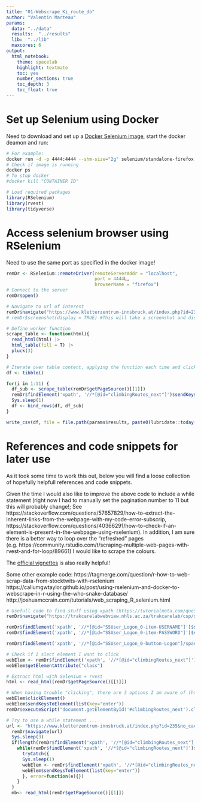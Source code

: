 ```yaml
---
title: "01-Webscrape_Ki_route_db"
author: "Valentin Marteau"
params:
  data: "../data"
  results:  "../results"
  lib:  "../lib"
  maxcores: 6
output:
  html_notebook:
    theme: spacelab
    highlight: textmate
    toc: yes
    number_sections: true
    toc_depth: 3
    toc_float: true
---
```


# Set up Selenium using Docker
Need to download and set up a [Docker Selenium image](https://github.com/SeleniumHQ/docker-selenium), start the docker deamon and run:
```bash
# For example:
docker run -d -p 4444:4444 --shm-size="2g" selenium/standalone-firefox:4.1.4-20220427 # If port 4444 is not available try 4445 (can happen on macos)
# Check if image is running
docker ps
# To stop docker
#docker kill "CONTAINER ID"
```
```r
# Load required packages
library(RSelenium)
library(rvest)
library(tidyverse)
```
# Access selenium browser using RSelenium
Need to use the same port as specified in the docker image!
```r
remDr <- RSelenium::remoteDriver(remoteServerAddr = "localhost",
                                 port = 4444L,
                                 browserName = "firefox")
# Connect to the server
remDr$open()

# Navigate to url of interest
remDr$navigate("https://www.kletterzentrum-innsbruck.at/index.php?id=235&no_cache=1")
# remDr$screenshot(display = TRUE) #This will take a screenshot and display it in the RStudio viewer

# Define worker function
scrape_table <- function(html){
  read_html(html) |>
  html_table(fill = T) |>
  pluck(3)
}

# Iterate over table content, applying the function each time and clicking the "Next" button
df <- tibble()

for(i in 1:11) {
  df_sub <- scrape_table(remDr$getPageSource()[[1]])
  remDr$findElement('xpath', '//*[@id="climbingRoutes_next"]')$sendKeysToElement(list(key="enter"))
  Sys.sleep(1)
  df <- bind_rows(df, df_sub)
}

write_csv(df, file = file.path(params$results, paste0(lubridate::today(), "-KI_Routendatenbank.csv") ))
```

# References and code snippets for later use
As it took some time to work this out, below you will find a loose collection of hopefully helpfull references and code snippets.

Given the time I would also like to improve the above code to include a while statement (right now I had to manually set the pagination number to 11 but this will probably change!; See https://stackoverflow.com/questions/57657829/how-to-extract-the-inherent-links-from-the-webpage-with-my-code-error-subscrip, https://stackoverflow.com/questions/40366291/how-to-check-if-an-element-is-present-in-the-webpage-using-rselenium). In addition, I am sure there is a better way to loop over the "refreshed" pages (e.g. https://community.rstudio.com/t/scraping-multiple-web-pages-with-rvest-and-for-loop/89661)
I would like to scrape the colours.

The [official vignettes](https://cran.r-project.org/web/packages/RSelenium/index.html) is also really helpful!

Some other example code: https://tagmerge.com/question/r-how-to-web-scrap-data-from-stocktwits-with-rselenium
https://callumgwtaylor.github.io/post/using-rselenium-and-docker-to-webscrape-in-r-using-the-who-snake-database/
http://joshuamccrain.com/tutorials/web_scraping_R_selenium.html

```r
# Usefull code to find stuff using xpath (https://tutorialmeta.com/question/error-using-findelement-function-in-rselenium-struggling-to-select-a-text-box-a, https://www.w3schools.com/xml/xpath_syntax.asp)
remDr$navigate("https://trakcarelabwebview.nhls.ac.za/trakcarelab/csp/system.Home.cls#/Component/SSUser.Logon")

remDr$findElement('xpath', '//*[@id="SSUser_Logon_0-item-USERNAME"]')$sendKeysToElement(list("myusername"))
remDr$findElement('xpath', '//*[@id="SSUser_Logon_0-item-PASSWORD"]')$sendKeysToElement(list("password"))

remDr$findElement('xpath', '//*[@id="SSUser_Logon_0-button-Logon"]/span')$clickElement()

# Check if I slect element I want to click
webElem <- remDr$findElement('xpath', '//*[@id="climbingRoutes_next"]')
webElem$getElementAttribute("class")

# Extract html with Selenium + rvest
html <- read_html(remDr$getPageSource()[[1]])

# When having trouble "clicking", there are 3 options I am aware of (https://stackoverflow.com/questions/26725406/rselenium-radio-button-click-doesnt-seem-to-be-working)
webElem$clickElement()
webElem$sendKeysToElement(list(key="enter"))
remDr$executeScript("document.getElementById('#climbingRoutes_next').click()")
```

```r
# Try to use a while statement ...
url <- "https://www.kletterzentrum-innsbruck.at/index.php?id=235&no_cache=1"
  remDr$navigate(url)
  Sys.sleep(3)
  if(length(remDr$findElement('xpath', '//*[@id="climbingRoutes_next"]'))!=0){
    while(remDr$findElement('xpath', '//*[@id="climbingRoutes_next"]')$isElementDisplayed()[[1]]){
      tryCatch({
      Sys.sleep(1)
      webElem <- remDr$findElement('xpath', '//*[@id="climbingRoutes_next"]')
      webElem$sendKeysToElement(list(key="enter"))
      }, error=function(e){})
    }
  }
  mb<- read_html(remDr$getPageSource()[[1]])
```